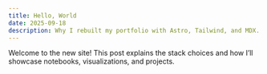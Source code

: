 ```yaml
---
title: Hello, World
date: 2025-09-18
description: Why I rebuilt my portfolio with Astro, Tailwind, and MDX.
---
```



Welcome to the new site! This post explains the stack choices and how I’ll showcase notebooks, visualizations, and projects.